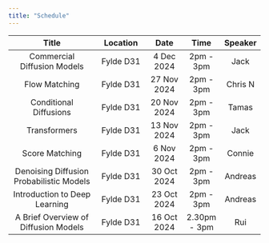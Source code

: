 ```yaml
---
title: "Schedule"
---
```


| Title | Location | Date | Time | Speaker |
|:----------:|:-----:|:---:|:---:|:-:|
| Commercial Diffusion Models      | Fylde D31  | 4 Dec 2024 |   2pm - 3pm   |   Jack    |
| Flow Matching      | Fylde D31  |  27 Nov 2024 |   2pm - 3pm   |   Chris N    |
| Conditional Diffusions      | Fylde D31   | 20 Nov 2024 |   2pm - 3pm   |    Tamas   |
| Transformers      | Fylde D31 |  13 Nov 2024 |   2pm - 3pm   |   Jack    |
| Score Matching      | Fylde D31 |  6 Nov 2024 |   2pm - 3pm   |   Connie    |
| Denoising Diffusion Probabilistic Models      | Fylde D31 | 30 Oct 2024 |   2pm - 3pm   |      Andreas |
| Introduction to Deep Learning   | Fylde D31   | 23 Oct 2024 |   2pm - 3pm   |    Andreas   |
| A Brief Overview of Diffusion Models      | Fylde D31  | 16 Oct 2024 |   2.30pm - 3pm   |  Rui     |